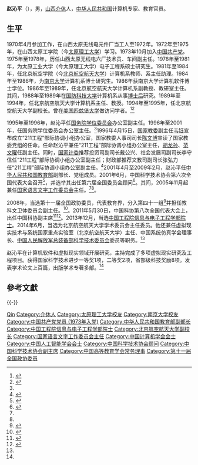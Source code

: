 '''赵沁平'''（{{bd|1948年|4月||}}），男，[[山西|山西]][[介休|介休]]人，[[中华人民共和国|中华人民共和国]]计算机专家、教育官员。

== 生平 ==
1970年4月参加工作，在山西太原无线电元件厂当工人至1972年。1972年至1975年，在山西太原工学院（今[[太原理工大学|太原理工大学]]）学习。1973年10月加入[[中国共产党|中国共产党]]。1975年至1978年，历任山西太原无线电六厂技术员、车间副主任。1978年至1981年，为太原工业大学（今太原理工大学）电子工程系硕士研究生。1981年至1984年，任北京航空学院（今[[北京航空航天大学|北京航空航天大学]]）计算机系教师、系主任助理。1984年至1986年，为[[南京大学|南京大学]]计算机系博士研究生。1986年获南京大学计算机软件博士学位。1986年至1989年，任北京航空航天大学计算机系副教授、教研室主任。其间，1988年至1989年在[[国防科技大学|国防科技大学]]计算机系从事[[博士后|博士后]]研究。1989年至1994年，任北京航空航天大学计算机系主任、教授。1994年至1995年，任北京航空航天大学副校长。曾在[[美国|美国]][[匹兹堡大学|匹兹堡大学]]做访问学者。<ref name=jianli>{{Cite web|title=赵沁平同志简历|url=http://www.moe.gov.cn/publicfiles/business/htmlfiles/moe/s179/201001/75443.html|accessdate=2003-04-01|work=中华人民共和国教育部}}</ref><ref name=kx>{{Cite web|title=赵沁平简介|url=http://www.cast.org.cn/n35081/n37607/n10561476/n10561491/13032656.html|accessdate=2016-11-21|work=中国科学技术协会|archiveurl=https://web.archive.org/web/20161122071000/http://www.cast.org.cn/n35081/n37607/n10561476/n10561491/13032656.html|archivedate=2016-11-22|dead-url=no}}</ref>

1995年至1996年，赵沁平任[[国务院学位委员会|国务院学位委员会]]办公室副主任。1996年至2001年，任国务院学位委员会办公室主任。<ref name=jianli/>1996年4月15日，[[国家教委|国家教委]]副主任[[韦钰|韦钰]]宣布成立“211工程”部际协调小组办公室，国家教委人事司司长[[陈文博|陈文博]]宣读了国家教委党组的任命。任命赵沁平兼任“211工程”部际协调小组办公室主任，[[胡龙孙|胡龙孙]]、[[范文曜|范文曜]]任副主任。同时，[[国家计委|国家计委]]推荐投资司副司长戴公兴、社会发展司副司长李守信任“211工程”部际协调小组办公室副主任；财政部推荐文教司副司长张弘力任“211工程”部际协调小组办公室副主任。<ref>{{Cite web |url=http://www.moe.gov.cn/publicfiles/business/htmlfiles/moe/moe_1985/200804/9084.html |title=“211工程”大事记 |work=中华人民共和国教育部 |access-date=2016-11-21 |archive-url=https://web.archive.org/web/20161122070739/http://www.moe.edu.cn/publicfiles/business/htmlfiles/moe/moe_1985/200804/9084.html |archive-date=2016-11-22 |dead-url=yes }}</ref>2001年4月至2009年2月，赵沁平任[[中华人民共和国教育部|中华人民共和国教育部]]副部长、党组成员。2001年6月，中国科学技术协会第六次全国代表大会召开<ref>{{Cite book|title=企业科协工作手册|last=本书编委会编|publisher=北京：[[科学普及出版社|科学普及出版社]]|year=2008.10|isbn=978-7-110-06976-9|pages=2-3}}</ref>，并选举其出任第六届全国委员会顾问<ref>{{Cite book|title=中国科学技术协会年鉴 2003|publisher=北京：[[中国科学技术出版社|中国科学技术出版社]]|year=2003.12|isbn=7-5046-3485-9|pages=23, 123}}</ref>。其间，2005年11月起兼任[[国家语言文字工作委员会|国家语言文字工作委员会]]主任。<ref name=jianli/><ref name=kx/>。

2008年，当选第十一届全国政协委员，代表教育界，分入第四十一组<ref>{{cite news|title=第十一届全国政协委员名单|url=http://www.indaa.com.cn/zt/2009qglh/zxzs/200903/t20090303_127573.html|accessdate=2013-04-09|newspaper=新华社北京1月25日电 中国人民政治协商会议第十一届全国委员会委员名单(共2237人，2008年1月25日政协第十届全国委员会常务委员会第二十次会议通过)|date=2008-01-25|deadurl=yes|archiveurl=https://web.archive.org/web/20130928014403/http://www.indaa.com.cn/zt/2009qglh/zxzs/200903/t20090303_127573.html|archivedate=2013-09-28}}</ref>并担任教科文卫体委员会副主任。<ref>{{cite news|title=全国政协信息-赵沁平|url=http://www.cppcc.gov.cn/CMS/wylibary/showJcwyxtInfoWylibary.action?tabJcwyxt.guid=11W0014340&wytype=wjwy|accessdate=2013-04-11|newspaper=全国政协委员会|archive-date=2019-10-30|archive-url=https://web.archive.org/web/20191030074621/http://www.cppcc.gov.cn/CMS/wylibary/showJcwyxtInfoWylibary.action?tabJcwyxt.guid=11W0014340&wytype=wjwy|dead-url=no}}</ref>。2011年5月30日，中国科协第八次全国代表大会上，出任中国科协副主席<ref name="中国8次会议科协">{{cite web |url = http://news.sciencenet.cn/htmlnews/2011/5/247802.shtm |title = 韩启德连任中国科协主席 |publisher = 中国新闻网 |author =  |date = 2011-05-30 |accessdate = 2012年8月8日 |language = zh-hans |archive-date = 2015-05-13 |archive-url = https://web.archive.org/web/20150513230831/http://news.sciencenet.cn/htmlnews/2011/5/247802.shtm |dead-url = no }}</ref><ref>{{Cite web|title=中国科协“八大”闭幕 韩启德当选连任新一届主席|url=https://china.huanqiu.com/article/9CaKrnJreLM|access-date=2021-05-31|work=环球网|archive-date=2021-06-13|archive-url=https://web.archive.org/web/20210613215119/https://china.huanqiu.com/article/9CaKrnJreLM|dead-url=no}}</ref>。2013年12月，当选[[中国工程院院士|中国工程院信息与电子工程学部院士]]。2014年6月，当选为北京航空航天大学学术委员会主任委员。他还兼任虚拟现实技术与系统国家重点实验室（北京航空航天大学）主任、中国系统仿真学会理事长、[[中国人民解放军总装备部科学技术委员会|中国人民解放军总装备部科学技术委员会]]委员等职务。<ref name=kx/>

赵沁平在计算机软件和虚拟现实领域开展研究，主持完成了多项虚拟现实研究及工程项目。获得国家科学技术进步一等奖1项，二等奖2项，省部级科技奖励8项。发表学术论文上百篇，出版学术专著多部。<ref name=kx/>

== 參考文獻 ==
{{reflist}}

{{-}}
{{start box}}
{{s-gov|prc}}
{{s-before|[[王忠烈|王忠烈]]}}
{{s-title|[[国务院学位委员会|国务院学位委员会]]办公室主任|1996年－2001年}} 
{{s-after|[[周其凤|周其凤]]}}
{{s-new}}
{{s-title|“[[211工程|211工程]]”部际协调小组办公室主任|1996年4月15日－2001年}} 
{{s-after|[[周其凤|周其凤]]}}
{{s-before|[[袁贵仁|袁贵仁]]}}
{{s-title|[[国家语言文字工作委员会|国家语言文字工作委员会]]主任|2005年11月14日－2009年4月13日}} 
{{s-after|[[郝平|郝平]]}}
{{end box}}

{{中国计算机学会会士}}
{{中国人工智能学会会士}}
{{中国工程院信息与电子工程学部院士}}
{{Navboxes 
| title  = 赵沁平在[[中国科学技术协会|中国科学技术协会]]的职务
| list1  =
{{中国科学技术协会第六届全国委员会}}
{{中国科学技术协会第七届全国委员会}}
{{中国科学技术协会第八届全国委员会}}
}}
{{Navboxes 
| title  = 赵沁平在[[中国高等教育学会|中国高等教育学会]]的职务
| list1  =
{{中国高等教育学会第四届理事会}}
}}

{{Authority control}}
{{DEFAULTSORT:Zhao赵}}
[[Category:赵姓|Qin]]
[[Category:介休人|Category:介休人]]
[[Category:太原理工大学校友|Category:太原理工大学校友]]
[[Category:南京大学校友|Category:南京大学校友]]
[[Category:中国共产党党员_(1973年入党)|Category:中国共产党党员 (1973年入党)]]
[[Category:中华人民共和国教育部副部长|Category:中华人民共和国教育部副部长]]
[[Category:中国工程院信息与电子工程学部院士|Category:中国工程院信息与电子工程学部院士]]
[[Category:北京航空航天大学副校长|Category:北京航空航天大学副校长]]
[[Category:国家语言文字工作委员会主任|Category:国家语言文字工作委员会主任]]
[[Category:中国计算机学会会士|Category:中国计算机学会会士]]
[[Category:中国人工智能学会会士|Category:中国人工智能学会会士]]
[[Category:中国科学技术协会顾问|Category:中国科学技术协会顾问]]
[[Category:中国科学技术协会副主席|Category:中国科学技术协会副主席]]
[[Category:中国高等教育学会常务理事|Category:中国高等教育学会常务理事]]
[[Category:第十一届全国政协委员|Category:第十一届全国政协委员]]